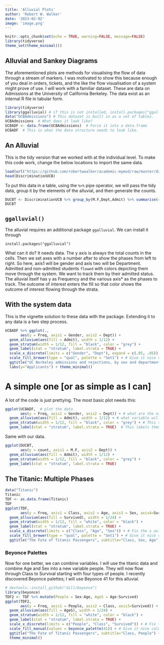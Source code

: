 ```yaml
---
title: 'Alluvial Plots'
author: 'Robert W. Walker'
date: '2023-02-02'
image: 'image.png'
---
```



```r
knitr::opts_chunk$set(echo = TRUE, warning=FALSE, message=FALSE)
library(tidyverse)
theme_set(theme_minimal())
```

## Alluvial and Sankey Diagrams

The aforementioned plots are methods for visualising the flow of data through a stream of markers.  I was motivated to show this because enough of you deal in orders, tickets, and the like the flow visualisation of a system might prove of use.  I will work with a familiar dataset.  These are data on Admissions at the University of California Berkeley.  The data exist as an internal R file in tabular form.

```r
library(tidyverse)
library(ggalluvial) # if this is not installed, install.packages("ggalluvial")
data("UCBAdmissions") # This dataset is built in as a set of tables.
UCBAdmissions  # What does it look like?
UCBADF <- data.frame(UCBAdmissions)  # Force it into a data.frame
UCBADF  # This is what the data structure needs to look like.
```

## An Alluvial

This is the tidy version that we worked with at the individual level.  To make this code work, change the below locations to import the same data.

```r
load(url("https://github.com/robertwwalker/academic-mymod/raw/master/data/UCBtidy.RData"))
head(DiscriminationUCB)
```

To put this data in a table, using the `%>%` pipe operator, we will pass the tidy data, group it by the elements of the alluvial, and then generate the counts.

```r
DUCBT <- DiscriminationUCB %>% group_by(M.F,Dept,Admit) %>% summarise(count = n()) %>% ungroup()
DUCBT
```


## `ggalluvial()`

The alluvial requires an additional package `ggalluvial`.  We can install it through 

```
install.packages("ggalluvial")
```

What can it do?  It needs data.  The y axis is always the total counts in the cells.  Then we set axes with a number after to show the phases from left to right.  So here, axis1 will be gender and axis two will be Department.  Admitted and non-admitted students `flowed` with colors depicting them move through the system.  We want to track them by their admitted status.  The alluvial itself has y as Frequency and the various axis* as the phases to track.  The outcome of interest enters the fill so that color shows the outcome of interest flowing through the strata.

## With the system data

This is the vignette solution to these data with the package.  Extending it to any data is a two step process.

```r
UCBADF %>% ggplot(.,
       aes(y = Freq, axis1 = Gender, axis2 = Dept)) +
  geom_alluvium(aes(fill = Admit), width = 1/12) +
  geom_stratum(width = 1/12, fill = "black", color = "grey") +
  geom_label(stat = "stratum", label.strata = TRUE) +
  scale_x_discrete(limits = c("Gender", "Dept"), expand = c(.05, .05)) + # Fix the x axis
  scale_fill_brewer(type = "qual", palette = "Set1") + # Give it nice colors
  ggtitle("UC Berkeley admissions and rejections, by sex and department") + # give it a title
  labs(y="Applicants") + theme_minimal()
```

# A simple one [or as simple as I can]

A lot of the code is just prettying.  The most basic plot needs this:

```r
ggplot(UCBADF,  # plot the data
       aes(y = Freq, axis1 = Gender, axis2 = Dept)) + # what are the named axes
  geom_alluvium(aes(fill = Admit), width = 1/12) + # what variable will fill the paths; Admission here.
  geom_stratum(width = 1/12, fill = "black", color = "grey") + # This set the strata that our people will move through The one 12 is 12 combinations; the two colors here dfine the background and text for the labels.
  geom_label(stat = "stratum", label.strata = TRUE)  # This labels them.
```

Same with our data.

```r
ggplot(DUCBT,
       aes(y = count, axis1 = M.F, axis2 = Dept)) +
  geom_alluvium(aes(fill = Admit), width = 1/12) +
  geom_stratum(width = 1/12, fill = "black", color = "grey") +
  geom_label(stat = "stratum", label.strata = TRUE) 
```

## The Titanic: Multiple Phases

```r
data("Titanic")
Titanic
TDF <- as.data.frame(Titanic)
TDF
ggplot(TDF,
       aes(y = Freq, axis1 = Class, axis2 = Age, axis3 = Sex, axis4=Survived)) +
  geom_alluvium(aes(fill = Survived), width = 1/24) +
  geom_stratum(width = 1/12, fill = "white", color = "black") +
  geom_label(stat = "stratum", label.strata = TRUE) +
  scale_x_discrete(limits = c("Class", "Age", "Sex")) + # Fix the x axis
  scale_fill_brewer(type = "qual", palette = "Set1") + # Give it nice colors
  ggtitle("The Fate of Titanic Passengers", subtitle="Class, Sex, Age") # give it a title 

```

### Beyonce Palettes

Now for one better, we can combine variables.  I will use the titanic data and combine Age and Sex into a new variable people.  They will now flow through Class to Survival starting with four types of people.  I recently discovered Beyonce palettes; I will use Beyonce 41 for this alluvial.

```r
# devtools::install_github("dill/beyonce")
library(beyonce)
TDF2 <- TDF %>% mutate(People = Sex:Age, AgeS = Age:Survived)
ggplot(TDF2,
       aes(y = Freq, axis1 = People, axis2 = Class, axis3=Survived)) +
  geom_alluvium(aes(fill = AgeS), width = 1/24) +
  geom_stratum(width = 1/12, fill = "white", color = "black") +
  geom_label(stat = "stratum", label.strata = TRUE) +
  scale_x_discrete(limits = c("People", "Class", "Survived")) + # Fix the x axis
  scale_fill_manual(values = beyonce_palette(41)) + # Give it nice colors
  ggtitle("The Fate of Titanic Passengers", subtitle="Class, People") + # give it a title
  theme_minimal()
```


